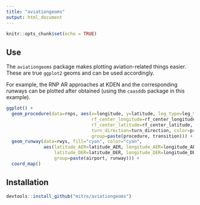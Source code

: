 ```yaml
---
title: "aviationgeoms"
output: html_document
---
```


```r
knitr::opts_chunk$set(echo = TRUE)
```

## Use

The `aviationgeoms` package makes plotting aviation-related things easier.
These are true `ggplot2` geoms and can be used accordingly.

For example, the RNP AR approaches at KDEN and the corresponding runways can be plotted after obtained (using the `caasddb` package in this example).

```r
ggplot() +
  geom_procedure(data=rnps, aes(x=longitude, y=latitude, leg_type=leg_type,
                                rf_center_longitude=rf_center_longitude,
                                rf_center_latitude=rf_center_latitude,
                                turn_direction=turn_direction, color=procedure,
                                group=paste(procedure, transition))) +
  geom_runway(data=rwys, fill="cyan", color="cyan",
              aes(latitude_AER=latitude_AER, longitude_AER=longitude_AER,
                  latitude_DER=latitude_DER, longitude_DER=longitude_DER,
                  group=paste(airport, runway))) +
  coord_map() 
```

## Installation

```r
devtools::install_github("mitre/aviationgeoms")
```

